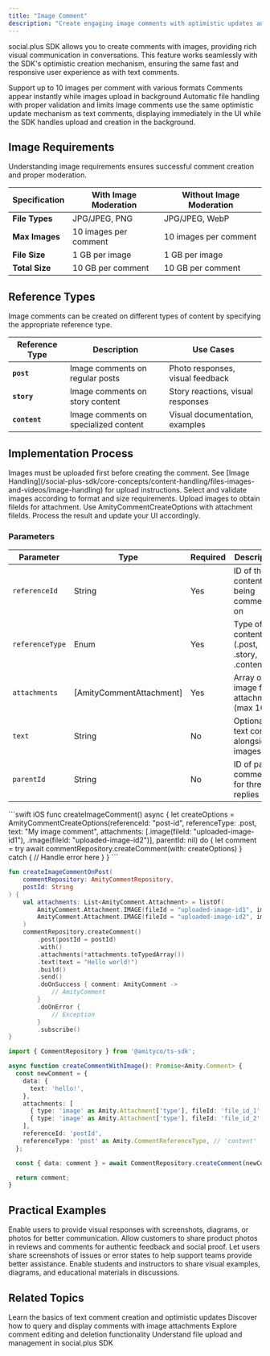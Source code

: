 ```yaml
---
title: "Image Comment"
description: "Create engaging image comments with optimistic updates and file attachments"
---
```


social.plus SDK allows you to create comments with images, providing rich visual communication in conversations. This feature works seamlessly with the SDK's optimistic creation mechanism, ensuring the same fast and responsive user experience as with text comments.

<CardGroup cols={3}>
  <Card title="Image Attachments" icon="image">
    Support up to 10 images per comment with various formats
  </Card>
  <Card title="Optimistic Updates" icon="bolt-lightning">
    Comments appear instantly while images upload in background
  </Card>
  <Card title="File Management" icon="folder">
    Automatic file handling with proper validation and limits
  </Card>
</CardGroup>

<Info>
Image comments use the same optimistic update mechanism as text comments, displaying immediately in the UI while the SDK handles upload and creation in the background.
</Info>

## Image Requirements

Understanding image requirements ensures successful comment creation and proper moderation.


| Specification | With Image Moderation | Without Image Moderation |
|--------------|----------------------|--------------------------|
| **File Types** | JPG/JPEG, PNG | JPG/JPEG, WebP |
| **Max Images** | 10 images per comment | 10 images per comment |
| **File Size** | 1 GB per image | 1 GB per image |
| **Total Size** | 10 GB per comment | 10 GB per comment |

## Reference Types

Image comments can be created on different types of content by specifying the appropriate reference type.

| Reference Type | Description | Use Cases |
|---------------|-------------|-----------|
| **`post`** | Image comments on regular posts | Photo responses, visual feedback |
| **`story`** | Image comments on story content | Story reactions, visual responses |
| **`content`** | Image comments on specialized content | Visual documentation, examples |

## Implementation Process

<Info>
Images must be uploaded first before creating the comment. See [Image Handling](/social-plus-sdk/core-concepts/content-handling/files-images-and-videos/image-handling) for upload instructions.
</Info>

<Steps>
  <Step title="Prepare Images">
    Select and validate images according to format and size requirements.
  </Step>
  <Step title="Upload Files">
    Upload images to obtain fileIds for attachment.
  </Step>
  <Step title="Create Comment">
    Use AmityCommentCreateOptions with attachment fileIds.
  </Step>
  <Step title="Handle Response">
    Process the result and update your UI accordingly.
  </Step>
</Steps>

### Parameters

| Parameter | Type | Required | Description |
|-----------|------|----------|-------------|
| `referenceId` | String | Yes | ID of the content being commented on |
| `referenceType` | Enum | Yes | Type of content (.post, .story, .content) |
| `attachments` | [AmityCommentAttachment] | Yes | Array of image file attachments (max 10) |
| `text` | String | No | Optional text content alongside images |
| `parentId` | String | No | ID of parent comment for threaded replies |

<CodeGroup>
```swift iOS
func createImageComment() async {
    let createOptions = AmityCommentCreateOptions(referenceId: "post-id", referenceType: .post, text: "My image comment", attachments: [.image(fileId: "uploaded-image-id1"), .image(fileId: "uploaded-image-id2")], parentId: nil)
    do {
        let comment = try await commentRepository.createComment(with: createOptions)
    } catch {
        // Handle error here
    }
}
```

```kotlin Android
fun createImageCommentOnPost(
    commentRepository: AmityCommentRepository,
    postId: String
) {
    val attachments: List<AmityComment.Attachment> = listOf(
        AmityComment.Attachment.IMAGE(fileId = "uploaded-image-id1", image = null),
        AmityComment.Attachment.IMAGE(fileId = "uploaded-image-id2", image = null)
    )
    commentRepository.createComment()
        .post(postId = postId)
        .with()
        .attachments(*attachments.toTypedArray())
        .text(text = "Hello world!")
        .build()
        .send()
        .doOnSuccess { comment: AmityComment ->
            // AmityComment
        }
        .doOnError {
            // Exception
        }
        .subscribe()
}
```

```typescript TypeScript
import { CommentRepository } from '@amityco/ts-sdk';

async function createCommentWithImage(): Promise<Amity.Comment> {
  const newComment = {
    data: {
      text: 'hello!',
    },
    attachments: [
      { type: 'image' as Amity.Attachment['type'], fileId: 'file_id_1' },
      { type: 'image' as Amity.Attachment['type'], fileId: 'file_id_2' },
    ],
    referenceId: 'postId',
    referenceType: 'post' as Amity.CommentReferenceType, // 'content' | 'post' | 'story'
  };

  const { data: comment } = await CommentRepository.createComment(newComment);

  return comment;
}
```

</CodeGroup>


## Practical Examples


<CardGroup cols={2}>
  <Card title="Visual Feedback" icon="eye">
    Enable users to provide visual responses with screenshots, diagrams, or photos for better communication.
  </Card>
  
  <Card title="Product Reviews" icon="star">
    Allow customers to share product photos in reviews and comments for authentic feedback and social proof.
  </Card>
  
  <Card title="Technical Support" icon="wrench">
    Let users share screenshots of issues or error states to help support teams provide better assistance.
  </Card>
  
  <Card title="Educational Content" icon="book-open">
    Enable students and instructors to share visual examples, diagrams, and educational materials in discussions.
  </Card>
</CardGroup>

## Related Topics

<CardGroup cols={2}>
  <Card title="Create Comment" icon="plus" href="/social-plus-sdk/social/content-management/comments/creation/create-comment">
    Learn the basics of text comment creation and optimistic updates
  </Card>
  <Card title="Comment Retrieval" icon="magnifying-glass" href="/social-plus-sdk/social/content-management/comments/retrieval/query-comments">
    Discover how to query and display comments with image attachments
  </Card>
  <Card title="Comment Actions" icon="pen-to-square" href="/social-plus-sdk/social/content-management/comments/actions/edit-comment">
    Explore comment editing and deletion functionality
  </Card>
  <Card title="File Management" icon="folder" href="/social-plus-sdk/core-concepts/content-handling/files-images-and-videos/file">
    Understand file upload and management in social.plus SDK
  </Card>
</CardGroup>